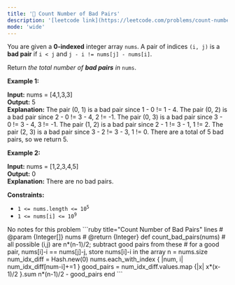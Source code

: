 ```yaml
---
title: '🧀 Count Number of Bad Pairs'
description: '[leetcode link](https://leetcode.com/problems/count-number-of-bad-pairs/description/)'
mode: 'wide'
---
```

<Tabs>
  <Tab title="Question" icon="circle-question" iconType="regular">
    <Card>
      <p>You are given a <strong>0-indexed</strong> integer array <code>nums</code>. A pair of indices <code>(i, j)</code> is a <strong>bad pair</strong> if <code>i &lt; j</code> and <code>j - i != nums[j] - nums[i]</code>.</p>  <p>Return<em> the total number of <strong>bad pairs</strong> in </em><code>nums</code>.</p>   <p><strong class="example">Example 1:</strong></p>   <strong>Input:</strong> nums = [4,1,3,3] <br/> <strong>Output:</strong> 5 <br/> <strong>Explanation:</strong> The pair (0, 1) is a bad pair since 1 - 0 != 1 - 4. The pair (0, 2) is a bad pair since 2 - 0 != 3 - 4, 2 != -1. The pair (0, 3) is a bad pair since 3 - 0 != 3 - 4, 3 != -1. The pair (1, 2) is a bad pair since 2 - 1 != 3 - 1, 1 != 2. The pair (2, 3) is a bad pair since 3 - 2 != 3 - 3, 1 != 0. There are a total of 5 bad pairs, so we return 5.   <p><strong class="example">Example 2:</strong></p>   <strong>Input:</strong> nums = [1,2,3,4,5] <br/> <strong>Output:</strong> 0 <br/> <strong>Explanation:</strong> There are no bad pairs.    <p><strong>Constraints:</strong></p>  <ul>  <li><code>1 &lt;= nums.length &lt;= 10<sup>5</sup></code></li>  <li><code>1 &lt;= nums[i] &lt;= 10<sup>9</sup></code></li> </ul> 
    </Card>
  </Tab>
  <Tab title="Solution" icon="lightbulb" iconType="regular" >
    <Card>
      No notes for this problem
    </Card>
  <Expandable title="code">
    <CodeGroup dropdown>
```ruby title="Count Number of Bad Pairs" lines
# @param {Integer[]} nums
# @return {Integer}
def count_bad_pairs(nums)
  # all possible (i,j) are n*(n-1)/2; subtract good pairs from these
  # for a good pair, nums[i]-i == nums[j]-j, store nums[i]-i in the array
  n = nums.size
  num_idx_diff = Hash.new(0)
  nums.each_with_index { |num, i| num_idx_diff[num-i]+=1 }
  good_pairs = num_idx_diff.values.map {|x| x*(x-1)/2 }.sum
  n*(n-1)/2 - good_pairs
end
```
    </CodeGroup>
  </Expandable>
  </Tab>
</Tabs>